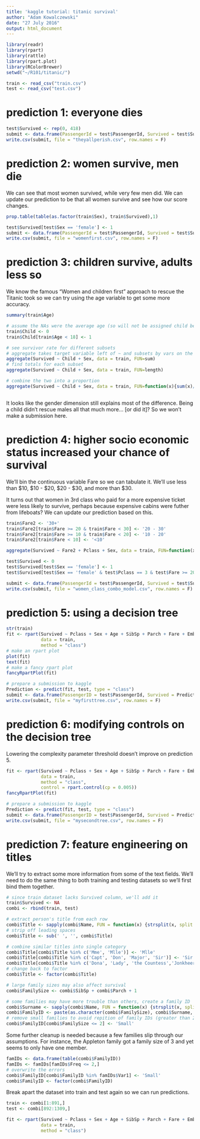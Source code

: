 ```yaml
---
title: 'kaggle tutorial: titanic survival'
author: "Adam Kowalczewski"
date: "27 July 2016"
output: html_document
---
```


```r
library(readr)
library(rpart)
library(rattle)
library(rpart.plot)
library(RColorBrewer)
setwd("~/R101/titanic/")

train <- read_csv("train.csv")
test <- read_csv("test.csv")
```

# prediction 1: everyone dies
```r
test$Survived <- rep(0, 418)
submit <- data.frame(PassengerId = test$PassengerId, Survived = test$Survived)
write.csv(submit, file = "theyallperish.csv", row.names = F)
```

# prediction 2: women survive, men die

We can see that most women survived, while very few men did.  We can update our prediction to be that all women survive and see how our score changes.

```r
prop.table(table(as.factor(train$Sex), train$Survived),1)

test$Survived[test$Sex == 'female'] <- 1
submit <- data.frame(PassengerId = test$PassengerId, Survived = test$Survived)
write.csv(submit, file = "womenfirst.csv", row.names = F)
```

# prediction 3: children survive, adults less so

We know the famous "Women and children first" approach to rescue the Titanic took so we can try using the age variable to get some more accuracy.

```r
summary(train$Age)

# assume the NAs were the average age (so will not be assigned child below)
train$Child <- 0
train$Child[train$Age < 18] <- 1

# see survivor rate for different subsets
# aggregate takes target variable left of ~ and subsets by vars on the right
aggregate(Survived ~ Child + Sex, data = train, FUN=sum)
# find totals for each subset
aggregate(Survived ~ Child + Sex, data = train, FUN=length)

# combine the two into a proportion
aggregate(Survived ~ Child + Sex, data = train, FUN=function(x){sum(x)/length(x)})



```

It looks like the gender dimension still explains most of the difference.  Being a child didn't rescue males all that much more... [or did it]?  So we won't make a submission here.

# prediction 4: higher socio economic status increased your chance of survival
We'll bin the continuous variable Fare so we can tabulate it.  We'll use less than $10, $10 - $20, $20 - $30, and more than $30.

It turns out that women in 3rd class who paid for a more expensive ticket were less likely to survive, perhaps because expensive cabins were futher from lifeboats?  We can update our prediction based on this.

```r
train$Fare2 <- '30+'
train$Fare2[train$Fare >= 20 & train$Fare < 30] <- '20 - 30'
train$Fare2[train$Fare >= 10 & train$Fare < 20] <- '10 - 20'
train$Fare2[train$Fare < 10] <- '<10'

aggregate(Survived ~ Fare2 + Pclass + Sex, data = train, FUN=function(x){sum(x) / length(x)})
```

```r
test$Survived <- 0
test$Survived[test$Sex == 'female'] <- 1
test$Survived[test$Sex == 'female' & test$Pclass == 3 & test$Fare >= 20] <- 0

submit <- data.frame(PassengerId = test$PassengerId, Survived = test$Survived)
write.csv(submit, file = "women_class_combo_model.csv", row.names = F)

```

# prediction 5: using a decision tree

```r
str(train)
fit <- rpart(Survived ~ Pclass + Sex + Age + SibSp + Parch + Fare + Embarked,
             data = train,
             method = "class")
# make an rpart plot
plot(fit)
text(fit)
# make a fancy rpart plot
fancyRpartPlot(fit)

# prepare a submission to kaggle
Prediction <- predict(fit, test, type = "class")
submit <- data.frame(PassengerID = test$PassengerId, Survived = Prediction)
write.csv(submit, file = "myfirsttree.csv", row.names = F)
```

# prediction 6: modifying controls on the decision tree

Lowering the complexity parameter threshold doesn't improve on prediction 5.
```r
fit <- rpart(Survived ~ Pclass + Sex + Age + SibSp + Parch + Fare + Embarked,
             data = train,
             method = "class",
             control = rpart.control(cp = 0.005))
fancyRpartPlot(fit)

# prepare a submission to kaggle
Prediction <- predict(fit, test, type = "class")
submit <- data.frame(PassengerID = test$PassengerId, Survived = Prediction)
write.csv(submit, file = "mysecondtree.csv", row.names = F)
```

# prediction 7: feature engineering on titles

We'll try to extract some more information from some of the text fields.  We'll need to do the same thing to both training and testing datasets so we'll first bind them together.
```r
# since train dataset lacks Survived column, we'll add it
train$Survived <- NA
combi <- rbind(train, test)

# extract person's title from each row
combi$Title <- sapply(combi$Name, FUN = function(x) {strsplit(x, split = '[,.]')[[1]][2]})
# strip off leading spaces
combi$Title <- sub(' ', '', combi$Title)

# combine similar titles into single category
combi$Title[combi$Title %in% c('Mme', 'Mlle')] <- 'Mlle'
combi$Title[combi$Title %in% c('Capt', 'Don', 'Major', 'Sir')] <- 'Sir' # these are rich men
combi$Title[combi$Title %in% c('Dona', 'Lady', 'the Countess','Jonkheer')] <- 'Lady' # these are rich women
# change back to factor
combi$Title <- factor(combi$Title)

# large family sizes may also affect survival
combi$FamilySize <- combi$SibSp + combi$Parch + 1

# some families may have more trouble than others, create a family ID
combi$Surname <- sapply(combi$Name, FUN = function(x) {strsplit(x, split = '[,.]')[[1]][1]})
combi$FamilyID <- paste(as.character(combi$FamilySize), combi$Surname, sep = "")
# remove small families to avoid repition of family IDs (greater than 2 we assume no reps)
combi$FamilyID[combi$FamilySize <= 2] <- 'Small'
```

Some further cleanup is needed because a few families slip through our assumptions.  For instance, the Appleton family got a family size of 3 and yet seems to only have one member.

```r
famIDs <- data.frame(table(combi$FamilyID))
famIDs <- famIDs[famIDs$Freq <= 2,]
# overwrite the errors
combi$FamilyID[combi$FamilyID %in% famIDs$Var1] <- 'Small'
combi$FamilyID <- factor(combi$FamilyID)
```

Break apart the dataset into train and test again so we can run predictions.
```r
train <- combi[1:891,]
test <- combi[892:1309,]

fit <- rpart(Survived ~ Pclass + Sex + Age + SibSp + Parch + Fare + Embarked + Title + FamilySize + FamilyID,
             data = train,
             method = "class")
```




